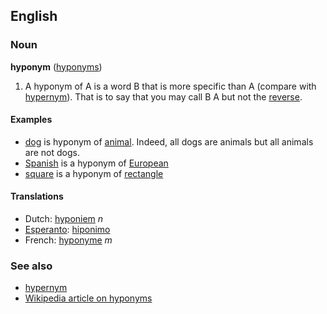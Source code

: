 ==English==
=== Noun ===
'''hyponym''' ([[hyponyms]])

#A hyponym of A is a word B that is more specific than A (compare with [[hypernym]]). That is to say that you may call B A but not the [[reverse]]. 

====Examples====
* [[dog]] is hyponym of [[animal]]. Indeed, all dogs are animals but all animals are not dogs.
* [[Spanish]] is a hyponym of [[European]]
* [[square]] is a hyponym of [[rectangle]]

==== Translations ====
*Dutch: [[hyponiem]] ''n''
*[[Esperanto]]: [[hiponimo]]
*French: [[hyponyme]] ''m''

=== See also ===
*[[hypernym]]
*[[w:hyponym|Wikipedia article on hyponyms]]